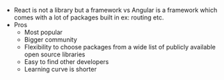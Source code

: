 - React is not a library but a framework vs Angular is a framework which comes with a lot of packages built in ex: routing etc.
- Pros
  - Most popular
  - Bigger community
  - Flexibility to choose packages from a wide list of publicly available open source libraries
  - Easy to find other developers
  - Learning curve is shorter
